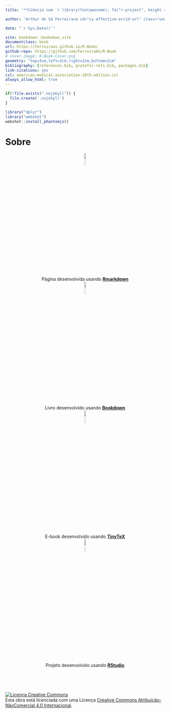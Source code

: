 ```yaml
---
title: '**Ciência com `r library(fontawesome); fa("r-project", height = "1.5em", width = "1.5em", fill = "steelblue", margin_right = "0.1em")`**'

author: 'Arthur de Sá Ferreira<a id="cy-effective-orcid-url" class="underline" href="https://orcid.org/0000-0001-7014-2002" target="orcid.widget" rel="me noopener noreferrer" style="vertical-align: top"><br><img src="https://orcid.org/sites/default/files/images/orcid_16x16.png" style="width: 1em; margin-inline-start: 0.0em" alt="ORCID iD icon"/> https://orcid.org/0000-0001-7014-2002 </a>'

date: "`r Sys.Date()`"

site: bookdown::bookdown_site
documentclass: book
url: https://ferreiraas.github.io/R-Book/
github-repo: https://github.com/FerreiraAS/R-Book
# cover-image: R-Book-Cover.png
geometry: "top=3cm,left=3cm,right=2cm,bottom=2cm"
bibliography: [references.bib, grateful-refs.bib, packages.bib]
link-citations: yes
csl: american-medical-association-10th-edition.csl
always_allow_html: true
---
```


```r
if(!file.exists(".nojekyll")) {
  file.create('.nojekyll')
}
```

```r
library("dplyr")
library("webshot")
webshot::install_phantomjs()
```

# Sobre {-}

<div>

<center><img src="https://github.com/rstudio/hex-stickers/blob/580e9bada770756d25dbd3696159744d1e9c9251/PNG/rmarkdown.png?raw=true" width="10%" height="10%"/> <br> Página desenvolvida usando [**Rmarkdown**](https://rmarkdown.rstudio.com)</center>

<center><img src="https://github.com/rstudio/hex-stickers/blob/580e9bada770756d25dbd3696159744d1e9c9251/PNG/bookdown.png?raw=true" width="10%" height="10%"/> <br> Livro desenvolvido usando [**Bookdown**](https://bookdown.org/)</center>

<center><img src="https://yihui.org/images/logo-tinytex.png" width="10%" height="10%"/> <br> E-book desenvolvido usando [**TinyTeX**](https://yihui.org/tinytex/)</center>

<center><img src="https://github.com/rstudio/hex-stickers/blob/580e9bada770756d25dbd3696159744d1e9c9251/PNG/RStudio.png?raw=true" width="10%" height="10%"/> <br> Projeto desenvolvido usando [**RStudio**](https://posit.co/products/open-source/rstudio/)</center>

</div>

<br>

<br>

<a rel="license" href="http://creativecommons.org/licenses/by-nc/4.0/"><img alt="Licença Creative Commons" style="border-width:0" src="https://i.creativecommons.org/l/by-nc/4.0/88x31.png" /></a><br />Esta obra está licenciada com uma Licença <a rel="license" href="http://creativecommons.org/licenses/by-nc/4.0/">Creative Commons Atribuição-NãoComercial 4.0 Internacional</a>.
